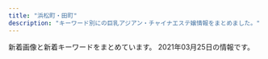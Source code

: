 ```yaml
---
title: "浜松町・田町"
description: "キーワード別にの巨乳アジアン・チャイナエステ嬢情報をまとめました。"
---
```


新着画像と新着キーワードをまとめています。
2021年03月25日の情報です。

<DmmAffiliateIns />
<KeywordTable
  shops={
    [
    {
        "keywords": {},
        "url": "http://shiawase.mssg.jp/",
        "station": "JR\u7530\u753a\u99c5\u897f\u53e3",
        "img_links": [
            "http://shiawase.mssg.jp/images/staff_image/staff_d04b.jpg",
            "http://shiawase.mssg.jp/images/gallery/gallery_401.jpg",
            "http://shiawase.mssg.jp/images/staff_image/staff_d01b.jpg",
            "http://shiawase.mssg.jp/images/home/index_tel.jpg",
            "http://shiawase.mssg.jp/images/staff_image/staff_d02.jpg",
            "http://shiawase.mssg.jp/images/staff_one/staff_one_03.jpg",
            "http://shiawase.mssg.jp/images/staff/sta_04.jpg",
            "http://shiawase.mssg.jp/images/top/top_08.png",
            "http://shiawase.mssg.jp/images/staff_image/staff_d05b.jpg",
            "http://shiawase.mssg.jp/images/gallery/gallery_101.jpg",
            "http://shiawase.mssg.jp/images/top/top_06.jpg",
            "http://shiawase.mssg.jp/images/staff_one/staff_one_top.jpg",
            "http://shiawase.mssg.jp/images/staff/sta_0z2.jpg",
            "http://shiawase.mssg.jp/images/system/syatem_301.jpg",
            "http://shiawase.mssg.jp/images/staff/sta_0z8.jpg",
            "http://shiawase.mssg.jp/images/staff/sta_08.jpg",
            "http://shiawase.mssg.jp/images/system/syatem_303.jpg",
            "http://shiawase.mssg.jp/images/staff/sta_06.jpg",
            "http://shiawase.mssg.jp/images/staff_image/staff_d06.jpg",
            "http://shiawase.mssg.jp/images/staff_one/staff_one_04.jpg",
            "http://shiawase.mssg.jp/images/home/index_qup.jpg",
            "http://shiawase.mssg.jp/images/staff_image/staff_d03b.jpg",
            "http://shiawase.mssg.jp/images/staff_image/staff_d01a.jpg",
            "http://shiawase.mssg.jp/images/staff/sta_0z12.jpg",
            "http://shiawase.mssg.jp/images/top/top_04.jpg",
            "http://shiawase.mssg.jp/images/gallery/gallery_102.jpg",
            "http://shiawase.mssg.jp/images/staff/sta_010.jpg",
            "http://shiawase.mssg.jp/images/gallery/gallery_103.jpg",
            "http://shiawase.mssg.jp/images/top/top_05.jpg",
            "http://shiawase.mssg.jp/images/staff_image/staff_d02b.jpg",
            "http://shiawase.mssg.jp/images/gallery/gallery_404.jpg",
            "http://shiawase.mssg.jp/images/home/index_03.jpg",
            "http://shiawase.mssg.jp/images/top/top_03.jpg",
            "http://shiawase.mssg.jp/images/home/index_page_top.jpg",
            "http://shiawase.mssg.jp/images/staff/sta_021.jpg",
            "http://shiawase.mssg.jp/images/top/top_01.jpg",
            "http://shiawase.mssg.jp/images/gallery/gallery_01.jpg",
            "http://shiawase.mssg.jp/images/staff_image/staff_d08b.jpg",
            "http://shiawase.mssg.jp/images/staff_one/staff_one_01.jpg",
            "http://shiawase.mssg.jp/images/staff/sta_023.jpg",
            "http://shiawase.mssg.jp/images/gallery/gallery_104.jpg",
            "http://shiawase.mssg.jp/images/staff_image/staff_d04.jpg",
            "http://shiawase.mssg.jp/images/staff_image/staff_d08a.jpg",
            "http://shiawase.mssg.jp/images/staff_image/staff_d03a.jpg",
            "http://shiawase.mssg.jp/images/top/top_02.jpg",
            "http://shiawase.mssg.jp/images/staff_image/staff_d04c.jpg",
            "http://shiawase.mssg.jp/images/system/syatem_302.jpg",
            "http://shiawase.mssg.jp/images/staff_image/staff_d05a.jpg",
            "http://shiawase.mssg.jp/images/staff_one/staff_one_05.jpg",
            "http://shiawase.mssg.jp/images/staff/sta_03.jpg",
            "http://shiawase.mssg.jp/images/home/QR.png",
            "http://shiawase.mssg.jp/images/gallery/gallery_top.jpg",
            "http://shiawase.mssg.jp/images/home/top_qp.jpg",
            "http://shiawase.mssg.jp/images/staff_one/staff_one_02.jpg",
            "http://shiawase.mssg.jp/images/staff/sta_0z4.jpg",
            "http://shiawase.mssg.jp/images/staff_one/staff_one_08.png",
            "http://shiawase.mssg.jp/images/staff_one/staff_one_07.png",
            "http://shiawase.mssg.jp/images/staff/staff_top.jpg",
            "http://shiawase.mssg.jp/images/gallery/gallery_402.jpg",
            "http://shiawase.mssg.jp/images/gallery/gallery_403.jpg",
            "http://shiawase.mssg.jp/images/home/index_04.jpg",
            "http://shiawase.mssg.jp/images/staff/sta_01.jpg",
            "http://shiawase.mssg.jp/images/staff/sta_0z9.jpg"
        ],
        "name": "\u3057\u3042\u308f\u305b\uff5eSHIAWASE\uff5e"
    },
    {
        "url": "https://www.meedeemassage.com/",
        "keywords": {},
        "img_links": [
            "https://static.wixstatic.com/media/096f64_86555ca80ef14b6ebdbbf7aa72a380fc~mv2.jpg",
            "https://static.wixstatic.com/media/ff29a7_996c77cb89cc4012a35bb0813c645fdf~mv2.jpg",
            "https://static.wixstatic.com/media/096f64_f44509cd762744dc939f70f318a6882b~mv2.jpg",
            "https://static.wixstatic.com/media/096f64_10d0713f8b274a5b8f6b2944f7fee791~mv2.jpg",
            "https://static.wixstatic.com/media/096f64_8257be981a5140629dd93b0518612408~mv2.png",
            "https://static.wixstatic.com/media/ff29a7_5a71cab9e560455a86a69dee65e387e6~mv2.jpg",
            "https://static.wixstatic.com/media/096f64_9dd53b8d3bbc46b7a5d8f8f9f83f67c0~mv2.jpg",
            "https://static.wixstatic.com/media/096f64_74d971185d704fdc84b70e0c1b3fad87~mv2.png",
            "https://static.wixstatic.com/media/ff29a7_d9f852b350a141b1ae8d7d80ce91ecfa~mv2.jpg",
            "https://static.wixstatic.com/media/096f64_52d4813cc07e460bb6afbcc198483fb5~mv2.jpg",
            "https://static.wixstatic.com/media/ff29a7_d6b424065e3946fc8a31bd093d286366~mv2.jpg",
            "https://static.wixstatic.com/media/ff29a7_47d81575374144dda595a587847070b9~mv2.jpg"
        ],
        "name": "\u30df\u30fc\u30c7\u30a3\u30fc",
        "station": "JR\u65b0\u6a4b\u99c5\u65e5\u6bd4\u8c37\u53e3"
    },
    {
        "keywords": {},
        "url": "http://heal-arm.com/",
        "name": "\u862d \u990a\u8eab\u9928",
        "station": "JR\u65b0\u6a4b\u99c5\u70cf\u68ee\u53e3",
        "img_links": [
            "http://heal-arm.com/media/sites/6/2020/05/3.jpg",
            "http://heal-arm.com/media/sites/6/2020/05/2.jpg",
            "http://heal-arm.com/media/sites/6/elementor/thumbs/favicon-p04pr4k6jngsiakzwccm2bkknysbm22i953lrof2dk.png",
            "http://heal-arm.com/media/sites/6/2021/02/2.jpg",
            "http://heal-arm.com/media/sites/6/2020/05/favicon.png",
            "http://heal-arm.com/media/sites/6/2021/02/3.jpg",
            "http://heal-arm.com/media/sites/6/2020/05/4.jpg",
            "http://heal-arm.com/media/sites/6/2020/05/3-1.jpg",
            "http://heal-arm.com/media/sites/6/2021/02/1.jpg",
            "http://heal-arm.com/media/sites/6/2020/05/1.jpg",
            "http://heal-arm.com/media/sites/6/2021/02/700E82ED-4821-42CB-A408-B73E511D2D15-225x300.jpeg",
            "http://heal-arm.com/media/sites/6/2020/12/1.jpg"
        ]
    },
    {
        "station": "JR\u6d5c\u677e\u753a\u99c5\u5317\u53e3",
        "img_links": [
            "https://hamamatsucho-mensesthe.net/wp/wp-content/uploads/2021/01/yuna.jpg",
            "https://hamamatsucho-mensesthe.net/staff/top/nao-s1.jpg",
            "https://hamamatsucho-mensesthe.net/wp/icon/facebook.png",
            "https://hamamatsucho-mensesthe.net/wp/icon/line.png",
            "https://hamamatsucho-mensesthe.net/wp/wp-content/uploads/2020/01/nao.jpg",
            "https://hamamatsucho-mensesthe.net/room/room-l5.jpg",
            "https://hamamatsucho-mensesthe.net/wp/images/top2.jpg",
            "https://hamamatsucho-mensesthe.net/wp/wp-content/uploads/2020/02/stand-by.jpg",
            "https://hamamatsucho-mensesthe.net/wp/wp-content/uploads/2020/02/1714CAA8-3D57-4009-AB72-F5A8E6B60310.jpeg",
            "https://hamamatsucho-mensesthe.net/staff/top/yuna-s1.jpg",
            "https://hamamatsucho-mensesthe.net/staff/top/miyu-s1.jpg",
            "https://hamamatsucho-mensesthe.net/wp/wp-content/uploads/2020/01/misaki-l2.jpg",
            "https://hamamatsucho-mensesthe.net/wp/wp-content/uploads/2019/07/0677E994-1DBF-4E0E-AB70-7CA5C034B140-150x150.jpeg",
            "https://hamamatsucho-mensesthe.net/staff/top/ayaka-s1.jpg",
            "https://hamamatsucho-mensesthe.net/wp/wp-content/uploads/2020/08/ayaka.jpg",
            "https://hamamatsucho-mensesthe.net/icon/line.png",
            "https://hamamatsucho-mensesthe.net/wp/wp-content/uploads/2020/10/aki-150x150.jpg",
            "https://hamamatsucho-mensesthe.net/room/room-l1.jpg",
            "https://hamamatsucho-mensesthe.net/wp/wp-content/uploads/2019/07/587590BB-96D0-4887-BE26-3B1413FF7283-150x150.jpeg",
            "https://hamamatsucho-mensesthe.net/wp/wp-content/uploads/2019/10/eri-150x150.jpg",
            "https://hamamatsucho-mensesthe.net/staff/top/mitsuki-s1.jpg",
            "https://hamamatsucho-mensesthe.net/icon/twitter.png",
            "https://hamamatsucho-mensesthe.net/images/footer-r.png",
            "https://hamamatsucho-mensesthe.net/wp/icon/twitter.png",
            "https://hamamatsucho-mensesthe.net/icon/facebook.png",
            "https://hamamatsucho-mensesthe.net/wp/wp-content/uploads/2020/11/urara.jpg",
            "https://hamamatsucho-mensesthe.net/link/mens-esthe.png",
            "https://hamamatsucho-mensesthe.net/images/flower.png",
            "https://hamamatsucho-mensesthe.net/wp/wp-content/uploads/2020/01/mitsuki.jpg",
            "https://hamamatsucho-mensesthe.net/images/footer-l.png",
            "https://hamamatsucho-mensesthe.net/wp/wp-content/uploads/2020/01/emi-l1.jpg",
            "https://hamamatsucho-mensesthe.net/images/clear.png",
            "https://hamamatsucho-mensesthe.net/room/room-l6.jpg",
            "https://hamamatsucho-mensesthe.net/wp/images/mensesthe.jpg",
            "https://hamamatsucho-mensesthe.net/staff/top/aki-s1.jpg",
            "https://hamamatsucho-mensesthe.net/wp/wp-content/uploads/2019/05/rin-150x150.jpg",
            "https://hamamatsucho-mensesthe.net/staff/top/emi-s1.jpg",
            "https://hamamatsucho-mensesthe.net/wp/icon/google_plus.png",
            "https://hamamatsucho-mensesthe.net/room/room-l4.jpg",
            "https://hamamatsucho-mensesthe.net/wp/wp-content/uploads/2020/09/rin.jpg",
            "https://hamamatsucho-mensesthe.net/wp/images/top1.jpg",
            "https://hamamatsucho-mensesthe.net/staff/top/rin-s1.jpg",
            "https://hamamatsucho-mensesthe.net/wp/images/clear.png",
            "https://hamamatsucho-mensesthe.net/room/room-l2.jpg",
            "https://hamamatsucho-mensesthe.net/wp/images/top3.jpg",
            "https://hamamatsucho-mensesthe.net/room/room-l3.jpg",
            "https://hamamatsucho-mensesthe.net/icon/google_plus.png"
        ],
        "name": "SERA",
        "url": "https://hamamatsucho-mensesthe.net/",
        "keywords": {
            "C": 14,
            "D": 26,
            "E": 12
        }
    },
    {
        "keywords": {},
        "img_links": [
            "http://yukizhouse00.web.fc2.com/images/portfolio/work-5.jpg",
            "http://yukizhouse00.web.fc2.com/images/portfolio/work-2.jpg",
            "http://yukizhouse00.web.fc2.com/images/portfolio/work-3.jpg",
            "http://yukizhouse00.web.fc2.com/images/slider/slid1.jpg",
            "http://yukizhouse00.web.fc2.com/images/portfolio/work-6.jpg",
            "http://yukizhouse00.web.fc2.com/images/portfolio/work-1.jpg",
            "http://yukizhouse00.web.fc2.com/images/portfolio/work-4.jpg",
            "http://yukizhouse00.web.fc2.com/images/slider/slid2.jpg"
        ],
        "url": "http://yukizhouse00.web.fc2.com/",
        "name": "Yuki\u2019s House",
        "station": "JR\u6d5c\u677e\u753a\u99c5\u5357\u53e3"
    },
    {
        "keywords": {},
        "img_links": [
            "http://www.k-harunoie.info/imge/s0.png",
            "http://www.k-harunoie.info/imge/p-1.jpg",
            "http://www.k-harunoie.info/imge/s1.png",
            "http://www.k-harunoie.info/imge/p-5.jpg",
            "http://www.k-harunoie.info/imge/sys.png",
            "http://www.k-harunoie.info/imge/int2.png",
            "http://www.k-harunoie.info/imge/service2.jpg",
            "http://www.k-harunoie.info/imge/p-4.jpg",
            "http://www.k-harunoie.info/imge/service3.jpg",
            "http://www.k-harunoie.info/imge/staff_t.jpg",
            "http://www.k-harunoie.info/imge/p-2.jpg",
            "http://www.k-harunoie.info/imge/ta.png",
            "http://www.k-harunoie.info/imge/service1.jpg",
            "http://www.k-harunoie.info/imge/interior_t.jpg",
            "http://www.k-harunoie.info/imge/botton.jpg",
            "http://www.k-harunoie.info/imge/tel.png"
        ],
        "url": "http://www.k-harunoie.info/",
        "name": "\u6625\u306e\u5bb6",
        "station": "JR\u7530\u753a\u99c5\u6771\u53e3"
    },
    {
        "name": "Pandora*\u30d1\u30f3\u30c9\u30e9",
        "img_links": [
            "http://www.es-tokyo.link/images/3.jpg",
            "http://www.es-tokyo.link/images/b3.jpg",
            "http://www.es-tokyo.link/img/emili1.jpg",
            "http://www.es-tokyo.link/images/27.jpg",
            "http://www.es-tokyo.link/images/mobile.jpg",
            "http://www.es-tokyo.link/images/9.jpg",
            "http://www.es-tokyo.link/images/24.jpg",
            "http://www.es-tokyo.link/images/5.jpg",
            "http://www.es-tokyo.link/img/rin1.jpg",
            "http://www.es-tokyo.link/images/30.jpg",
            "http://www.es-tokyo.link/img/izumi2.jpg",
            "http://www.es-tokyo.link/img/minami1.jpg",
            "http://www.es-tokyo.link/img/miwa1.jpg",
            "http://www.es-tokyo.link/images/staff_t.jpg",
            "http://www.es-tokyo.link/img/ami1.jpg",
            "http://www.es-tokyo.link/images/32.jpg",
            "http://www.es-tokyo.link/img/minami2.jpg",
            "http://www.es-tokyo.link/images/int2.jpg",
            "http://www.es-tokyo.link/images/interior_t.jpg",
            "http://www.es-tokyo.link/images/19.jpg",
            "http://www.es-tokyo.link/img/kaori1.jpg",
            "http://www.es-tokyo.link/img/yui1.jpg",
            "http://www.es-tokyo.link/img/momoko1.jpg",
            "http://www.es-tokyo.link/images/25.jpg",
            "http://www.es-tokyo.link/img/hikari1.jpg",
            "http://www.es-tokyo.link/img/naomi1.jpg",
            "http://www.es-tokyo.link/images/sys1.jpg",
            "http://www.es-tokyo.link/images/b2.jpg",
            "http://www.es-tokyo.link/images/news.jpg",
            "http://www.es-tokyo.link/images/s1.png",
            "http://www.es-tokyo.link/images/23.jpg",
            "http://www.es-tokyo.link/img/erin1.jpg",
            "http://www.es-tokyo.link/img/mayu1.jpg",
            "http://www.es-tokyo.link/images/head.jpg",
            "http://www.es-tokyo.link/images/28.jpg",
            "http://www.es-tokyo.link/images/sys2.jpg",
            "http://www.es-tokyo.link/images/b1.jpg",
            "http://www.es-tokyo.link/images/int1.jpg",
            "http://www.es-tokyo.link/images/tel.jpg",
            "http://www.es-tokyo.link/img/erin2.jpg",
            "http://www.es-tokyo.link/images/31.jpg",
            "http://www.es-tokyo.link/img/suzu1.jpg",
            "http://www.es-tokyo.link/images/22.jpg",
            "http://www.es-tokyo.link/images/newface.jpg",
            "http://www.es-tokyo.link/img/izumi1.jpg",
            "http://www.es-tokyo.link/images/20.jpg"
        ],
        "station": "JR\u6d5c\u677e\u753a\u99c5\u5357\u53e3",
        "url": "http://www.es-tokyo.link",
        "keywords": {}
    },
    {
        "img_links": [
            "http://romantic-est.com/images/cg011.jpg",
            "http://romantic-est.com/images/cg02.jpg",
            "http://romantic-est.com/images/mainvisual_02_s.jpg",
            "http://romantic-est.com/images/head_interior.jpg",
            "http://romantic-est.com/images/sw_home.png",
            "http://romantic-est.com/images/cg041.jpg",
            "http://romantic-est.com/images/cg01.jpg",
            "http://romantic-est.com/images/head_therapist.jpg",
            "http://romantic-est.com/images/sys02.jpg",
            "http://romantic-est.com/images/con02.jpg",
            "http://romantic-est.com/images/cg03.jpg",
            "http://romantic-est.com/images/cg031.jpg",
            "http://romantic-est.com/images/mainvisual_01.jpg",
            "http://romantic-est.com/images/mainvisual_01_s.jpg",
            "http://romantic-est.com/images/cg04.jpg",
            "http://romantic-est.com/images/sw_tel.png",
            "http://romantic-est.com/images/icon_new.png",
            "http://romantic-est.com/images/trigger.jpg",
            "http://romantic-est.com/images/cg05.jpg",
            "http://romantic-est.com/images/sys03.jpg",
            "http://romantic-est.com/images/sys01.jpg",
            "http://romantic-est.com/images/con03.jpg",
            "http://romantic-est.com/images/cg032.jpg",
            "http://romantic-est.com/images/cg021.jpg",
            "http://romantic-est.com/images/mainvisual_02.jpg",
            "http://romantic-est.com/images/cg06.jpg",
            "http://romantic-est.com/images/req_03.jpg",
            "http://romantic-est.com/images/con01.jpg"
        ],
        "keywords": {},
        "name": "\u30a2\u30ea\u30b9 Aroma \u65b0\u6a4b\u5e97",
        "url": "http://romantic-est.com/",
        "station": "JR\u65b0\u6a4b\u99c5\u70cf\u68ee\u53e3"
    },
    {
        "keywords": {
            "E": 1,
            "F": 3,
            "D": 4,
            "C": 3
        },
        "url": "https://hamamatsucho-mensesthe.com/",
        "img_links": [
            "https://hamamatsucho-mensesthe.com/nana03.png",
            "https://hamamatsucho-mensesthe.com/staff/yoko-s1.jpg",
            "https://hamamatsucho-mensesthe.com/staff2/wp-content/uploads/2021/01/maki05.png",
            "https://hamamatsucho-mensesthe.com/icon/twitter.png",
            "https://hamamatsucho-mensesthe.com/room/2.jpg",
            "https://hamamatsucho-mensesthe.com/menu/sche.png",
            "https://hamamatsucho-mensesthe.com/images/main1.jpg",
            "https://hamamatsucho-mensesthe.com/room/4.jpg",
            "https://hamamatsucho-mensesthe.com/staff/yuyu-s1.jpg",
            "https://hamamatsucho-mensesthe.com/2018/03/02/anna-s1.jpg",
            "https://hamamatsucho-mensesthe.com/staff2/wp-content/uploads/2020/11/momo02.png",
            "https://hamamatsucho-mensesthe.com/kumi1.jpg",
            "https://hamamatsucho-mensesthe.com/2018/06/08/hana-s2.jpg",
            "https://hamamatsucho-mensesthe.com/room/esthe2.jpg",
            "https://hamamatsucho-mensesthe.com/staff/koko-s1.jpg",
            "https://hamamatsucho-mensesthe.com/kumi2.jpg",
            "https://hamamatsucho-mensesthe.com/staff/koko-l1.jpg",
            "https://hamamatsucho-mensesthe.com/staff2/wp-content/uploads/2021/03/lili03.png",
            "https://hamamatsucho-mensesthe.com/room/esthe3.jpg",
            "https://hamamatsucho-mensesthe.com/2018/12/21/yuyu-s1.jpg",
            "https://hamamatsucho-mensesthe.com/images/clear.png",
            "https://hamamatsucho-mensesthe.com/images/main-sp.jpg",
            "https://hamamatsucho-mensesthe.com/staff2/wp-content/uploads/2019/12/haru-1.png",
            "https://hamamatsucho-mensesthe.com/2018/12/21/koko-s1.jpg",
            "https://hamamatsucho-mensesthe.com/staff2/wp-content/uploads/2020/11/siruet.png",
            "https://hamamatsucho-mensesthe.com/staff2/wp-content/uploads/2019/12/nanami02-2.png",
            "https://hamamatsucho-mensesthe.com/icon/line.png",
            "https://hamamatsucho-mensesthe.com/staff/arisa-l1.jpg",
            "https://hamamatsucho-mensesthe.com/images/footer-l.png",
            "https://hamamatsucho-mensesthe.com/staff2/wp-content/uploads/2019/12/yuki22-1.png",
            "https://hamamatsucho-mensesthe.com/images/header3.png",
            "https://hamamatsucho-mensesthe.com/room/1.jpg",
            "https://hamamatsucho-mensesthe.com/menu/home.png",
            "https://hamamatsucho-mensesthe.com/room/3.jpg",
            "https://hamamatsucho-mensesthe.com/room/esthe1.jpg",
            "https://hamamatsucho-mensesthe.com/staff/arisa-s1.jpg",
            "https://hamamatsucho-mensesthe.com/staff/yuyu-l1.jpg",
            "https://hamamatsucho-mensesthe.com/staff/yoko-l1.jpg",
            "https://hamamatsucho-mensesthe.com/staff2/wp-content/uploads/2020/01/ai01.png",
            "https://hamamatsucho-mensesthe.com/staff2/wp-content/uploads/2021/03/miku03.png",
            "https://hamamatsucho-mensesthe.com/icon/google_plus.png",
            "https://hamamatsucho-mensesthe.com/button/sche.png",
            "https://hamamatsucho-mensesthe.com/staff2/wp-content/uploads/2021/03/rina03.png",
            "https://hamamatsucho-mensesthe.com/miyuki01.png",
            "https://hamamatsucho-mensesthe.com/staff/nana-s1.jpg",
            "https://hamamatsucho-mensesthe.com/button/home.png",
            "https://hamamatsucho-mensesthe.com/menu/friend.png",
            "https://hamamatsucho-mensesthe.com/images/footer-r.png",
            "https://hamamatsucho-mensesthe.com/menu/info.png",
            "https://hamamatsucho-mensesthe.com/button/staff.png",
            "https://hamamatsucho-mensesthe.com/menu/gallery.png",
            "https://hamamatsucho-mensesthe.com/2018/06/12/yoko-s1.jpg",
            "https://hamamatsucho-mensesthe.com/icon/facebook.png",
            "https://hamamatsucho-mensesthe.com/staff/nana-l1.jpg",
            "https://hamamatsucho-mensesthe.com/2018/11/23/arisa-s1.jpg",
            "https://hamamatsucho-mensesthe.com/2017/10/08/ruru-s1.jpg"
        ],
        "name": "Oriental Spa",
        "station": "JR\u6d5c\u677e\u753a\u99c5\u5317\u53e3"
    },
    {
        "station": "JR\u7530\u753a\u99c5\u4e09\u7530\u53e3",
        "img_links": [
            "http://body-heal.net/staffPhoto/b20190218130854.jpg",
            "http://body-heal.net/images/store/04.jpg",
            "http://body-heal.net/staffPhoto/b20190608220420.jpg",
            "http://body-heal.net/uploadfiles/images/campaignBodyHealNet.jpg",
            "http://body-heal.net/staffPhoto/b20180721035111.jpg",
            "http://body-heal.net/images/store/05.jpg",
            "http://body-heal.net/staffPhoto/b20190608222039.jpg",
            "http://body-heal.net/js/sliderLine/slide_next.png",
            "http://body-heal.net/staffPhoto/b20180926231950.jpg",
            "http://body-heal.net/js/sliderLine/slide_prev.png",
            "http://body-heal.net/images/show.jpg",
            "http://body-heal.net/images/access/04.jpg",
            "http://body-heal.net/images/store/01.jpg",
            "http://body-heal.net/staffPhoto/b20190120201033.jpg",
            "http://body-heal.net/images/access/05.jpg",
            "http://body-heal.net/staffPhoto/b20190117105438.jpg",
            "http://body-heal.net/images/store/06.jpg",
            "http://body-heal.net/images/access/03.jpg",
            "http://body-heal.net/images/access/01.jpg",
            "http://body-heal.net/images/access/02.jpg"
        ],
        "name": "Tami",
        "keywords": {
            "85": 4,
            "84": 4,
            "88": 10,
            "87": 6,
            "E": 6
        },
        "url": "http://body-heal.net/"
    },
    {
        "keywords": {
            "F": 12,
            "D": 6,
            "E": 6,
            "C": 6
        },
        "name": "Artemis",
        "url": "https://hamamatsucho-esthe.work/",
        "station": "JR\u6d5c\u677e\u753a\u99c5\u5317\u53e3",
        "img_links": [
            "https://hamamatsucho-esthe.work/2018/09/10/sora-s1.jpg",
            "https://hamamatsucho-esthe.work/staff/sora-l1.jpg",
            "https://hamamatsucho-esthe.work/menu/info.png",
            "https://hamamatsucho-esthe.work/staff/riri-s1.jpg",
            "https://hamamatsucho-esthe.work/2019/11/05/nanami-s1.jpg",
            "https://hamamatsucho-esthe.work/staff/sora-s1.jpg",
            "https://hamamatsucho-esthe.work/icon/google_plus.png",
            "https://hamamatsucho-esthe.work/button/home.png",
            "https://hamamatsucho-esthe.work/2020/07/30/maki-s1.jpg",
            "https://hamamatsucho-esthe.work/menu/home.png",
            "https://hamamatsucho-esthe.work/icon/twitter.png",
            "https://hamamatsucho-esthe.work/staff/riko-s1.jpg",
            "https://hamamatsucho-esthe.work/images/footer-l.png",
            "https://hamamatsucho-esthe.work/button/blog.png",
            "https://hamamatsucho-esthe.work/images/qrcode.png",
            "https://hamamatsucho-esthe.work/room/esthe2.jpg",
            "https://hamamatsucho-esthe.work/staff/momo-l1.jpg",
            "https://hamamatsucho-esthe.work/staff/momo-s1.jpg",
            "https://hamamatsucho-esthe.work/menu/gallery.png",
            "https://hamamatsucho-esthe.work/images/flower.png",
            "https://hamamatsucho-esthe.work/2020/01/05/yuki-s1.jpg",
            "https://hamamatsucho-esthe.work/2018/11/09/kana-s1.jpg",
            "https://hamamatsucho-esthe.work/staff/yuki-l1.jpg",
            "https://hamamatsucho-esthe.work/images/footer-r.png",
            "https://hamamatsucho-esthe.work/button/staff.png",
            "https://hamamatsucho-esthe.work/menu/blog.png",
            "https://hamamatsucho-esthe.work/room/esthe3.jpg",
            "https://hamamatsucho-esthe.work/icon/facebook.png",
            "https://hamamatsucho-esthe.work/staff/maki-l1.jpg",
            "https://hamamatsucho-esthe.work/staff/maki-s1.jpg",
            "https://hamamatsucho-esthe.work/kana01.png",
            "https://hamamatsucho-esthe.work/staff/riri-l1.jpg",
            "https://hamamatsucho-esthe.work/2020/11/06/momo-s1.jpg",
            "https://hamamatsucho-esthe.work/2019/06/14/riri-s1.jpg",
            "https://hamamatsucho-esthe.work/menu/friend.png",
            "https://hamamatsucho-esthe.work/2019/05/25/koko-s1.jpg",
            "https://hamamatsucho-esthe.work/staff/yuki-s1.jpg",
            "https://hamamatsucho-esthe.work/images/main1.jpg",
            "https://hamamatsucho-esthe.work/images/clear.png",
            "https://hamamatsucho-esthe.work/images/main-sp.jpg",
            "https://hamamatsucho-esthe.work/room/esthe1.jpg",
            "https://hamamatsucho-esthe.work/icon/line.png",
            "https://hamamatsucho-esthe.work/2019/05/25/riko-s1.jpg",
            "https://hamamatsucho-esthe.work/2019/01/14/emi-s1.jpg",
            "https://hamamatsucho-esthe.work/2018/12/26/sayaka-s1.jpg",
            "https://hamamatsucho-esthe.work/2018/09/10/misa-s1.jpg"
        ]
    },
    {
        "station": "JR\u65b0\u6a4b\u99c5\u70cf\u68ee\u53e3",
        "keywords": {},
        "url": "http://kokoro-spa.info/",
        "name": "\u672a\u6765",
        "img_links": [
            "http://kokoro-spa.info/img/qrcode.png",
            "http://kokoro-spa.info/img/pickup.jpg",
            "http://kokoro-spa.info/img/shop/no-pic.jpg",
            "http://kokoro-spa.info/img/shop/kanban.jpg",
            "http://kokoro-spa.info/img/ttl_info.png",
            "http://kokoro-spa.info/img/slider/2.jpg",
            "http://kokoro-spa.info/img/ttl_news.png"
        ]
    },
    {
        "img_links": [
            "https://minazuki-tokyo.com/wp-content/uploads/2020/11/photo04.png",
            "https://minazuki-tokyo.com/wp-content/uploads/2020/11/photo03.png",
            "https://minazuki-tokyo.com/wp-content/uploads/2021/02/sm03.png",
            "https://minazuki-tokyo.com/wp-content/uploads/2021/02/top1.png",
            "https://minazuki-tokyo.com/wp-content/uploads/2021/02/yuyu.png",
            "https://minazuki-tokyo.com/wp-content/uploads/2020/11/photo05.png",
            "https://minazuki-tokyo.com/wp-content/uploads/2021/02/t06.png",
            "https://minazuki-tokyo.com/wp-content/uploads/2021/02/price.png",
            "https://minazuki-tokyo.com/wp-content/uploads/2021/02/sm01.png",
            "https://minazuki-tokyo.com/wp-content/uploads/2021/02/t05.png",
            "https://minazuki-tokyo.com/wp-content/uploads/2021/02/yumi.jpg",
            "https://minazuki-tokyo.com/wp-content/uploads/2021/02/cam.png",
            "https://minazuki-tokyo.com/wp-content/uploads/2021/02/t03.png",
            "https://minazuki-tokyo.com/wp-content/uploads/2021/02/sm04.png",
            "https://minazuki-tokyo.com/wp-content/uploads/2021/02/koyuri.png",
            "https://minazuki-tokyo.com/wp-content/uploads/2021/02/ayu.jpg",
            "https://minazuki-tokyo.com/wp-content/uploads/2021/02/2-09.png",
            "https://minazuki-tokyo.com/wp-content/uploads/2021/02/t02.png",
            "https://minazuki-tokyo.com/wp-content/uploads/2021/02/t07.png",
            "https://minazuki-tokyo.com/wp-content/uploads/2021/02/koyuri-1.jpg",
            "https://minazuki-tokyo.com/wp-content/uploads/2021/02/ayu.png",
            "https://minazuki-tokyo.com/wp-content/uploads/2021/02/yuyu2.jpg",
            "https://minazuki-tokyo.com/wp-content/uploads/2020/11/photo01.png",
            "https://minazuki-tokyo.com/wp-content/uploads/2021/02/haru.jpg",
            "https://minazuki-tokyo.com/wp-content/uploads/2021/03/top10.png",
            "https://minazuki-tokyo.com/wp-content/uploads/2021/02/top2.png",
            "https://minazuki-tokyo.com/wp-content/uploads/2021/02/yumi.png",
            "https://minazuki-tokyo.com/wp-content/uploads/2021/02/t08.png",
            "https://minazuki-tokyo.com/wp-content/uploads/2021/02/haru.png",
            "https://minazuki-tokyo.com/wp-content/uploads/2021/02/sm02.png",
            "https://minazuki-tokyo.com/wp-content/uploads/2021/02/t04.png",
            "https://minazuki-tokyo.com/wp-content/uploads/2021/02/t01.png",
            "https://minazuki-tokyo.com/wp-content/uploads/2020/11/photo02.png"
        ],
        "keywords": {
            "90": 4,
            "85": 4,
            "83": 4,
            "87": 4,
            "86": 4
        },
        "name": "\u6c34\u7121\u6708\uff5e\u307f\u306a\u3065\u304d\uff5e",
        "station": "JR\u6d5c\u677e\u753a\u99c5\u5357\u53e3",
        "url": "https://minazuki-tokyo.com/"
    },
    {
        "station": "JR\u6d5c\u677e\u753a\u99c5\u5317\u53e3",
        "img_links": [
            "http://es-best.info/staffPhoto/b20190220185555.jpg",
            "http://es-best.info/staffPhoto/b20191003002337.jpg",
            "http://es-best.info/images/access/06.jpg",
            "http://es-best.info/staffPhoto/b20190304234324.jpg",
            "http://es-best.info/images/access/02.jpg",
            "http://es-best.info/images/slider1/01.jpg",
            "http://es-best.info/staffPhoto/s20190220185555.jpg",
            "http://es-best.info/staffPhoto/b20190304234059.jpg",
            "http://es-best.info/uploadfiles/images/campaignEsBestInfo.jpg",
            "http://es-best.info/js/sliderLine/slide_next.png",
            "http://es-best.info/staffPhoto/s20190304234528.jpg",
            "http://es-best.info/staffPhoto/s20191003002337.jpg",
            "http://es-best.info/images/access/03.jpg",
            "http://es-best.info/images/slider1/02.jpg",
            "http://es-best.info/staffPhoto/s20190304234324.jpg",
            "http://es-best.info/js/sliderLine/slide_prev.png",
            "http://es-best.info/staffPhoto/s20190304234059.jpg",
            "http://es-best.info/images/slider1/04.jpg",
            "http://es-best.info/staffPhoto/b20190304234528.jpg",
            "http://es-best.info/images/access/01.jpg",
            "http://es-best.info/images/access/05.jpg",
            "http://es-best.info/images/store/052.jpg",
            "http://es-best.info/images/returnBtn.png",
            "http://es-best.info/staffPhoto/s20190413161507.jpg",
            "http://es-best.info/staffPhoto/b20190413161507.jpg",
            "http://es-best.info/images/access/04.jpg"
        ],
        "url": "http://es-best.info/",
        "keywords": {
            "D": 4,
            "C": 4,
            "85": 4,
            "86": 6
        },
        "name": "\u30d9\u30b9\u30c8"
    },
    {
        "url": "https://www.morinokaori-massage.com/",
        "keywords": {},
        "img_links": [
            "https://static.wixstatic.com/media/c0eb72_43f5a28bd3004602b64ed4bc3095af0e~mv2.png",
            "https://static.wixstatic.com/media/c0eb72_9f57c6ba804e4a55805040f7832a3bb9~mv2.png",
            "https://static.wixstatic.com/media/c0eb72_349ce6f6faed4c09b9ec1e412ba7a370~mv2.jpg",
            "https://static.wixstatic.com/media/c0eb72_026f8703429f4d1a93067d6664ba9e24~mv2.png",
            "https://static.wixstatic.com/media/c0eb72_068fd8e3a6034963bb1dcf1002759294~mv2.png"
        ],
        "name": "\u68ee\u306e\u9999",
        "station": "JR\u7530\u753a\u99c5\u897f\u53e3"
    },
    {
        "url": "https://egao.tyo.cm/",
        "img_links": [
            "https://egao.tyo.cm/images/link_nav04.jpg",
            "https://egao.tyo.cm/images/top_slider01.jpg",
            "https://egao.tyo.cm/images/link_nav07.jpg",
            "https://egao.tyo.cm/images/top.png",
            "https://egao.tyo.cm/images/info2.jpg",
            "https://egao.tyo.cm/images/link_nav06.jpg",
            "https://egao.tyo.cm/images/side_tel.jpg",
            "https://egao.tyo.cm/images/side_mobile.jpg",
            "https://egao.tyo.cm/images/ico01.png",
            "https://egao.tyo.cm/images/link_nav02.jpg",
            "https://egao.tyo.cm/images/link_nav01.jpg",
            "https://egao.tyo.cm/images/sp_top.jpg",
            "https://egao.tyo.cm/images/side_link.jpg",
            "https://egao.tyo.cm/images/info3.jpg",
            "https://egao.tyo.cm/images/top_slider02.jpg",
            "https://egao.tyo.cm/images/link_nav05.jpg",
            "https://egao.tyo.cm/images/link_nav03.jpg",
            "https://egao.tyo.cm/images/info1.jpg"
        ],
        "keywords": {},
        "station": "JR\u65b0\u6a4b\u99c5\u70cf\u68ee\u53e3",
        "name": "\u7b11\u9854"
    },
    {
        "station": "JR\u65b0\u6a4b\u99c5\u70cf\u68ee\u53e3",
        "img_links": [
            "http://es-leon.link/images/pagetop.jpg",
            "http://es-leon.link/photos/sites/45/2020/10/2020102507501385.jpg",
            "http://es-leon.link/images/guide2.jpg",
            "http://es-leon.link/images/guide2.png",
            "http://es-leon.link/photos/sites/45/2021/02/2021020501101626.jpg",
            "http://es-leon.link/photos/sites/45/2021/02/2021022815431041.jpg",
            "http://es-leon.link/images/guide1.png",
            "http://es-leon.link/photos/sites/45/2020/10/2020101205422328.jpg",
            "http://es-leon.link/photos/sites/45/2020/10/2020100103205130.jpg",
            "http://es-leon.link/photos/sites/45/2021/02/2021022813144840.jpg",
            "http://es-leon.link/images/slider04.jpg",
            "http://es-leon.link/photos/sites/45/2020/10/2020101318404076.jpg",
            "http://es-leon.link/photos/sites/45/2020/10/2020101205424345.jpg",
            "http://es-leon.link/images/nav_link04_no.png",
            "http://es-leon.link/photos/sites/45/2020/10/2020100103284496.jpg",
            "http://es-leon.link/photos/sites/45/2021/02/202102281317503.jpg",
            "http://es-leon.link/images/nav_link02_no.png",
            "http://es-leon.link/images/guide1.jpg",
            "http://es-leon.link/photos/sites/45/2021/03/2021032503365781.jpg",
            "http://es-leon.link/photos/sites/45/2021/02/2021021420105484.jpg",
            "http://es-leon.link/images/card.png",
            "http://es-leon.link/images/slider01.jpg",
            "http://es-leon.link/photos/sites/45/2021/02/2021022503591368.jpg",
            "http://es-leon.link/photos/sites/45/2021/02/2021020501134964.jpg",
            "http://es-leon.link/photos/sites/45/2020/10/2020101404192576.jpg",
            "http://es-leon.link/images/nav_link05_no.png",
            "http://es-leon.link/photos/sites/45/2020/10/2020100103205050.jpg",
            "http://es-leon.link/images/guide7.jpg",
            "http://es-leon.link/photos/sites/45/2020/10/2020101318294854.jpg",
            "http://es-leon.link/photos/sites/45/2021/03/2021031222423325.jpg",
            "http://es-leon.link/photos/sites/45/2020/10/2020102507495672.jpg",
            "http://es-leon.link/photos/sites/45/2021/02/2021020501152788.jpg",
            "http://es-leon.link/photos/sites/45/2021/02/2021022503564613.jpg",
            "http://es-leon.link/photos/sites/45/2021/02/2021022813195234.jpg",
            "http://es-leon.link/images/lineline.png",
            "http://es-leon.link/photos/sites/45/2021/03/2021032103123531.jpg",
            "http://es-leon.link/photos/sites/45/2020/10/2020101318402898.jpg",
            "http://es-leon.link/photos/sites/45/2021/02/2021022813153641.jpg",
            "http://es-leon.link/images/slider00.jpg",
            "http://es-leon.link/images/guide3.jpg",
            "http://es-leon.link/photos/sites/45/2020/10/2020102507510838.jpg",
            "http://es-leon.link/photos/sites/45/2020/10/202010010328436.jpg",
            "http://es-leon.link/photos/sites/45/2021/03/202103021706276.jpg",
            "http://es-leon.link/photos/sites/45/2020/10/2020102507504664.jpg",
            "http://es-leon.link/photos/sites/45/2020/10/2020101318405051.jpg",
            "http://es-leon.link/photos/sites/45/2020/11/2020110919593136.jpg",
            "http://es-leon.link/images/slider03.jpg",
            "http://es-leon.link/photos/sites/45/2020/11/2020110919583922.jpg",
            "http://es-leon.link/photos/sites/45/2021/03/2021030217055949.jpg",
            "http://es-leon.link/photos/sites/45/2020/11/2020110919595348.jpg",
            "http://es-leon.link/images/guide4.jpg",
            "http://es-leon.link/photos/sites/45/2021/02/2021021420101999.jpg",
            "http://es-leon.link/photos/sites/45/2021/02/2021022813203297.jpg",
            "http://es-leon.link/photos/sites/45/2021/03/2021030218011053.jpg",
            "http://es-leon.link/photos/sites/45/2020/10/2020101318300043.jpg",
            "http://es-leon.link/images/nav_link01_no.png",
            "http://es-leon.link/images/nav_link03_no.png",
            "http://es-leon.link/images/img_info.jpg",
            "http://es-leon.link/photos/sites/45/2021/03/2021031222420647.jpg",
            "http://es-leon.link/images/nav_link07_no.png",
            "http://es-leon.link/photos/sites/45/2021/02/202102281658118.jpg",
            "http://es-leon.link/images/slider02.jpg",
            "http://es-leon.link/photos/sites/45/2021/02/2021021420094924.jpg",
            "http://es-leon.link/photos/sites/45/2021/02/2021021014235421.jpg",
            "http://es-leon.link/images/header.png",
            "http://es-leon.link/photos/sites/45/2021/02/2021020501094315.jpg",
            "http://es-leon.link/photos/sites/45/2021/03/2021030218015216.jpg",
            "http://es-leon.link/images/guide6.jpg",
            "http://es-leon.link/photos/sites/45/2021/02/2021020501110069.jpg",
            "http://es-leon.link/photos/sites/45/2021/02/2021022815420713.jpg",
            "http://es-leon.link/images/qr.png",
            "http://es-leon.link/photos/sites/45/2021/02/2021022702210178.jpg",
            "http://es-leon.link/photos/sites/45/2021/02/2021021221211099.jpg",
            "http://es-leon.link/photos/sites/45/2020/10/2020102507503499.jpg",
            "http://es-leon.link/photos/sites/45/2020/10/2020101205420372.jpg",
            "http://es-leon.link/photos/sites/45/2020/11/2020110919573849.jpg",
            "http://es-leon.link/images/profile.png",
            "http://es-leon.link/images/guide5.jpg",
            "http://es-leon.link/images/nav_link06_no.png",
            "http://es-leon.link/photos/sites/45/2021/03/2021030720294881.jpg",
            "http://es-leon.link/photos/sites/45/2020/10/2020100103240526.jpg",
            "http://es-leon.link/photos/sites/45/2021/03/2021030218013059.jpg",
            "http://es-leon.link/photos/sites/45/2020/10/2020100103205186.jpg",
            "http://es-leon.link/photos/sites/45/2021/02/2021022503593169.jpg",
            "http://es-leon.link/images/guide8.jpg",
            "http://es-leon.link/photos/sites/45/2020/11/2020110919590942.jpg",
            "http://es-leon.link/photos/sites/45/2020/10/2020100103034891.jpg",
            "http://es-leon.link/photos/sites/45/2020/10/2020100103240520.jpg"
        ],
        "keywords": {
            "85": 9,
            "90": 9,
            "\u80f8": 1,
            "84": 8,
            "86": 14
        },
        "name": "LEON",
        "url": "http://es-leon.link/"
    },
    {
        "keywords": {
            "D": 5,
            "88": 1,
            "86": 1,
            "87": 3
        },
        "name": "\u5e78\u305b\u306e\u6642\u9593",
        "img_links": [
            "http://www.shiawasenojikan.esjp.info/files/009.jpg",
            "http://www.shiawasenojikan.esjp.info/files/001-02.jpg",
            "http://www.shiawasenojikan.esjp.info/images/interior_t.jpg",
            "http://www.shiawasenojikan.esjp.info/files/001.jpg",
            "http://www.shiawasenojikan.esjp.info/files/009-03.jpg",
            "http://www.shiawasenojikan.esjp.info/files/001-03.jpg",
            "http://www.shiawasenojikan.esjp.info/files/010.jpg",
            "http://www.shiawasenojikan.esjp.info/files/015-02.jpg",
            "http://www.shiawasenojikan.esjp.info/files/015.jpg",
            "http://www.shiawasenojikan.esjp.info/images/mobile.jpg",
            "http://www.shiawasenojikan.esjp.info/files/003.jpg",
            "http://www.shiawasenojikan.esjp.info/files/009-02.jpg",
            "http://www.shiawasenojikan.esjp.info/files/003-02.jpg",
            "http://www.shiawasenojikan.esjp.info/images/link_t.jpg",
            "http://www.shiawasenojikan.esjp.info/images/news.jpg",
            "http://www.shiawasenojikan.esjp.info/images/sys2.jpg",
            "http://www.shiawasenojikan.esjp.info/files/015-03.jpg",
            "http://www.shiawasenojikan.esjp.info/images/staff_t.jpg",
            "http://www.shiawasenojikan.esjp.info/images/int2.jpg",
            "http://www.shiawasenojikan.esjp.info/images/sys1.jpg",
            "http://www.shiawasenojikan.esjp.info/images/head.jpg",
            "http://www.shiawasenojikan.esjp.info/files/010-03.jpg",
            "http://www.shiawasenojikan.esjp.info/files/003-03.jpg",
            "http://www.shiawasenojikan.esjp.info/images/tel.jpg",
            "http://www.shiawasenojikan.esjp.info/files/010-02.jpg"
        ],
        "url": "http://www.shiawasenojikan.esjp.info/",
        "station": "JR\u65b0\u6a4b\u99c5\u65e5\u6bd4\u8c37\u53e3"
    },
    {
        "keywords": {
            "C": 15
        },
        "url": "http://tamachi-en.link/",
        "img_links": [
            "http://tamachi-en.link/images/mobile.png",
            "http://tamachi-en.link/images/g5.jpg",
            "http://tamachi-en.link/images/g6.jpg",
            "http://tamachi-en.link/images/g4.jpg",
            "http://tamachi-en.link/images/zi_staff.png",
            "http://tamachi-en.link/images/zi_link.png",
            "http://tamachi-en.link/images/g1.jpg",
            "http://tamachi-en.link/images/g0.jpg",
            "http://tamachi-en.link/images/g3.jpg",
            "http://tamachi-en.link/images/new1.jpg",
            "http://tamachi-en.link/images/top.jpg",
            "http://tamachi-en.link/images/g2.jpg",
            "http://tamachi-en.link/images/g8.jpg"
        ],
        "name": "\u7e01",
        "station": "JR\u7530\u753a\u99c5\u6771\u53e3"
    }
]
}
/>
<DmmAffiliateScript />
